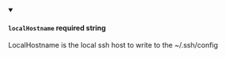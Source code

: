 
<details className="config-field" data-expandable="false" open>
<summary>

#### `localHostname` <span class="config-field-required" data-required="false">required</span> <span class="config-field-type">string</span> <span class="config-field-default"></span>

LocalHostname is the local ssh host to write to the ~/.ssh/config

</summary>



</details>

